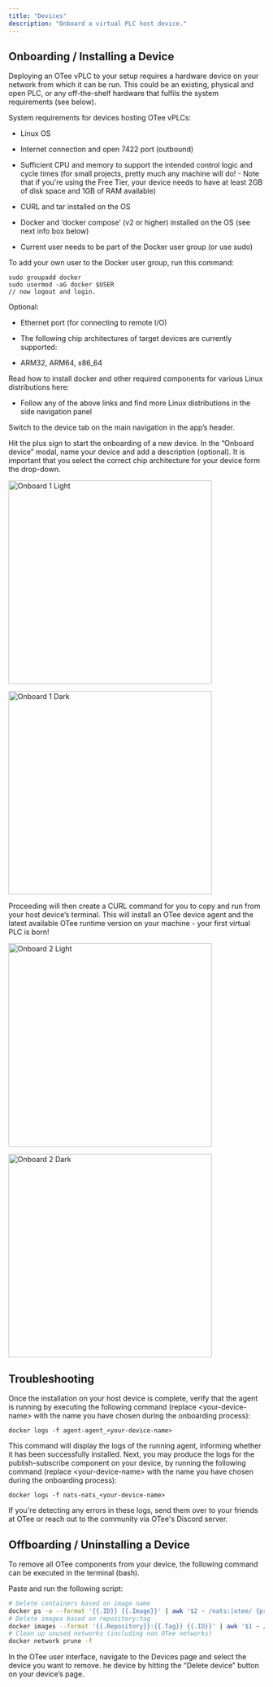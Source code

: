 ---
title: "Devices"
description: "Onboard a virtual PLC host device."
---

## Onboarding / Installing a Device

Deploying an OTee vPLC to your setup requires a hardware device on your network from which it can be run. This could be an existing, physical and open PLC, or any off-the-shelf hardware that fulfils the system requirements (see below).

<Info>

System requirements for devices hosting OTee vPLCs: 

* Linux OS

* Internet connection and open 7422 port (outbound)

* Sufficient CPU and memory to support the intended control logic and cycle times (for small projects, pretty much any machine will do! - Note that if you're using the Free Tier, your device needs to have at least 2GB of disk space and 1GB of RAM available)

* CURL and tar installed on the OS

* Docker and ‘docker compose’ (v2 or higher) installed on the OS (see next info box below)

* Current user needs to be part of the Docker user group (or use sudo)

To add your own user to the Docker user group, run this command:

```
sudo groupadd docker
sudo usermod -aG docker $USER
// now logout and login.
```

Optional:

* Ethernet port (for connecting to remote I/O)

* The following chip architectures of target devices are currently supported:

* ARM32, ARM64, x86_64

</Info>

<Tip>

Read how to install docker and other required components for various Linux distributions here:

<CardGroup>
  <Card title="Ubuntu" href="https://docs.docker.com/engine/install/ubuntu/#install-using-the-convenience-script" icon="docker" horizontal />
  <Card title="Debian" href="https://docs.docker.com/engine/install/debian/#install-using-the-convenience-script" icon="docker" horizontal />
</CardGroup>

* Follow any of the above links and find more Linux distributions in the side navigation panel

</Tip>

Switch to the device tab on the main navigation in the app’s header.

Hit the plus sign to start the onboarding of a new device. In the “Onboard device” modal, name your device and add a description (optional). It is important that you select the correct chip architecture for your device form the drop-down. 

<img
  className="block dark:hidden mx-auto"
  src="/images/onboard-device-light-1.png"
  alt="Onboard 1 Light"
  width="400"
/>

<img
  className="hidden dark:block mx-auto"
  src="/images/onboard-device-dark-1.png"
  alt="Onboard 1 Dark"
  width="400"
/>

Proceeding will then create a CURL command for you to copy and run from your host device’s terminal. This will install an OTee device agent and the latest available OTee runtime version on your machine - your first virtual PLC is born!

<img
  className="block dark:hidden mx-auto"
  src="/images/onboard-device-light-2.png"
  alt="Onboard 2 Light"
  width="400"
/>

<img
  className="hidden dark:block mx-auto"
  src="/images/onboard-device-dark-2.png"
  alt="Onboard 2 Dark"
  width="400"
/>

## Troubleshooting

Once the installation on your host device is complete, verify that the agent is running by executing the following command (replace &lt;your-device-name&gt; with the name you have chosen during the onboarding process):

`docker logs -f agent-agent_<your-device-name>`

This command will display the logs of the running agent, informing whether it has been successfully installed. Next, you may produce the logs for the publish-subscribe component on your device, by running the following command (replace &lt;your-device-name&gt; with the name you have chosen during the onboarding process):

`docker logs -f nats-nats_<your-device-name>`

If you're detecting any errors in these logs, send them over to your friends at OTee or reach out to the community via OTee's Discord server.

## Offboarding / Uninstalling a Device

To remove all OTee components from your device, the following command can be executed in the terminal (bash).

Paste and run the following script:

```bash lines
# Delete containers based on image name
docker ps -a --format '{{.ID}} {{.Image}}' | awk '$2 ~ /nats:|otee/ {print $1}' | xargs -r docker rm -f && \
# Delete images based on repository:tag
docker images --format '{{.Repository}}:{{.Tag}} {{.ID}}' | awk '$1 ~ /nats:|otee/ {print $2}' | xargs -r docker rmi -f && \
# Clean up unused networks (including non OTee networks)
docker network prune -f
```

In the OTee user interface, navigate to the Devices page and select the device you want to remove. he device by hitting the “Delete device” button on your device’s page. 